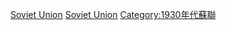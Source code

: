 {{yearcat}}
{{year by category
|m=1
|c=9
|d=3
|y=2
|cat=蘇聯
|sortkey=Soviet Union
|parent=各年苏联
|subcat=1932年各國
}}
{{Commonscat|1932 in the Soviet Union}}
[[Category:1932年亞洲|Soviet Union]]
[[Category:1932年歐洲|Soviet Union]]
[[Category:1930年代蘇聯|Category:1930年代蘇聯]]